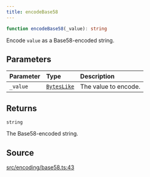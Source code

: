 ```yaml
---
title: encodeBase58
---
```


```ts
function encodeBase58(_value): string
```

Encode `value` as a Base58-encoded string.

## Parameters

| Parameter | Type | Description |
| :------ | :------ | :------ |
| `_value` | [`BytesLike`](/content/type-aliases/BytesLike) | The value to encode. |

## Returns

`string`

The Base58-encoded string.

## Source

[src/encoding/base58.ts:43](https://github.com/dominant-strategies/quais-6.js/blob/95934f9b18ff90a0666dd9772179b612f2ad5510/src/encoding/base58.ts#L43)
